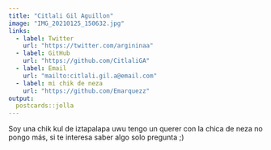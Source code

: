 ```yaml
---
title: "Citlali Gil Aguillon"
image: "IMG_20210125_150632.jpg"
links:
  - label: Twitter
    url: "https://twitter.com/argininaa"
  - label: GitHub
    url: "https://github.com/CitlaliGA"
  - label: Email
    url: "mailto:citlali.gil.a@email.com"
  - label: mi chik de neza
    url: "https://github.com/Emarquezz"
output:
  postcards::jolla
---
```

 
Soy una chik kul de iztapalapa uwu tengo un querer con la chica de neza
no pongo más, si te interesa saber algo solo pregunta ;)
